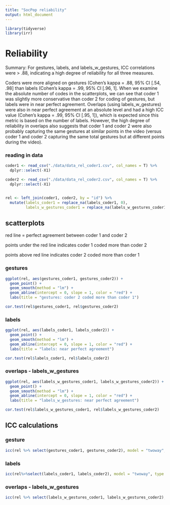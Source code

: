 ```yaml
---
title: "SocPop reliability"
output: html_document
---
```


```r

library(tidyverse)
library(irr)

```


# Reliability

Summary: For gestures, labels, and labels_w_gestures, ICC correlations were > .88, indicating a high degree of reliability for all three measures.  

Coders were more aligned on gestures (Cohen's kappa = .88, 95% CI [.54, .98] than labels (Cohen's kappa = .99, 95% CI [.96, 1]. When we examine the absolute number of codes in the scatterplots, we can see that coder 1 was slightly more conservative than coder 2 for coding of gestures, but labels were in near perfect agreement. Overlaps (using labels_w_gestures) were also in near perfect agreement at an absolute level and had a high ICC value (Cohen's kappa = .99, 95% CI [.95, 1]), which is expected since this metric is based on the number of labels. However, the high degree of reliability in overlaps also suggests that coder 1 and coder 2 were also probably capturing the same gestures at similar points in the video (versus coder 1 and coder 2 capturing the same total gestures but at different points during the video).

### reading in data
```r
coder1 <- read_csv("./data/data_rel_coder1.csv", col_names = T) %>% 
  dplyr::select(-X1)

coder2 <- read_csv("./data/data_rel_coder2.csv", col_names = T) %>% 
  dplyr::select(-X1)


rel <- left_join(coder1, coder2, by = "id") %>% 
  mutate(labels_coder1 = replace_na(labels_coder1, 0), 
         labels_w_gestures_coder1 = replace_na(labels_w_gestures_coder1, 0))
```



## scatterplots
red line = perfect agreement between coder 1 and coder 2

points under the red line indicates coder 1 coded more than coder 2

points above red line indicates coder 2 coded more than coder 1

### gestures
```r
ggplot(rel, aes(gestures_coder1, gestures_coder2)) + 
  geom_point() + 
  geom_smooth(method = "lm") + 
  geom_abline(intercept = 0, slope = 1, color = "red") + 
  labs(title = "gestures: coder 2 coded more than coder 1")

cor.test(rel$gestures_coder1, rel$gestures_coder2)
```


### labels
```r
ggplot(rel, aes(labels_coder1, labels_coder2)) + 
  geom_point() + 
  geom_smooth(method = "lm") + 
  geom_abline(intercept = 0, slope = 1, color = "red") + 
  labs(title = "labels: near perfect agreement")

cor.test(rel$labels_coder1, rel$labels_coder2)
```


### overlaps - labels_w_gestures
```r
ggplot(rel, aes(labels_w_gestures_coder1, labels_w_gestures_coder2)) + 
  geom_point() + 
  geom_smooth(method = "lm") + 
  geom_abline(intercept = 0, slope = 1, color = "red") + 
  labs(title = "labels_w_gestures: near perfect agreement")

cor.test(rel$labels_w_gestures_coder1, rel$labels_w_gestures_coder2)
```


## ICC calculations
### gesture
```r
icc(rel %>% select(gestures_coder1, gestures_coder2), model = "twoway", type = "consistency")
```

### labels
```r

icc(rel%>%select(labels_coder1, labels_coder2), model = "twoway", type = "consistency")

```

### overlaps - labels_w_gestures
```r

icc(rel %>% select(labels_w_gestures_coder1, labels_w_gestures_coder2), model = "twoway", type = "consistency")

```


